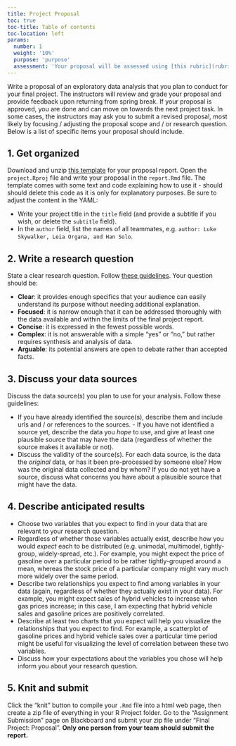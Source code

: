 ```yaml
---
title: Project Proposal
toc: true
toc-title: Table of contents
toc-location: left
params:
  number: 1
  weight: '10%'
  purpose: 'purpose'
  assessment: 'Your proposal will be assessed using [this rubric](rubrics/proposal/rubric.html){target="_blank"}.'
---
```


Write a proposal of an exploratory data analysis that you plan to conduct for your final project. The instructors will review and grade your proposal and provide feedback upon returning from spring break. If your proposal is approved, you are done and can move on towards the next project task. In some cases, the instructors may ask you to submit a revised proposal, most likely by focusing / adjusting the proposal scope and / or research question. Below is a list of specific items your proposal should include.

## 1. Get organized

Download and unzip [this template](templates/project_template.zip) for your proposal report. Open the `project.Rproj` file and write your proposal in the `report.Rmd` file. The template comes with some text and code explaining how to use it - should should delete this code as it is only for explanatory purposes. Be sure to adjust the content in the YAML:

- Write your project title in the `title` field (and provide a subtitle if you wish, or delete the `subtitle` field).
 - In the `author` field, list the names of all teammates, e.g. `author: Luke Skywalker, Leia Organa, and Han Solo`.

## 2. Write a research question

State a clear research question. Follow [these guidelines](https://writingcenter.gmu.edu/guides/how-to-write-a-research-question). Your question should be:

- **Clear**: it provides enough specifics that your audience can easily understand its purpose without needing additional explanation.
- **Focused**: it is narrow enough that it can be addressed thoroughly with the data available and within the limits of the final project report.
- **Concise**: it is expressed in the fewest possible words.
- **Complex**: it is not answerable with a simple "yes" or "no," but rather requires synthesis and analysis of data.
- **Arguable**: its potential answers are open to debate rather than accepted facts.

## 3. Discuss your data sources

Discuss the data source(s) you plan to use for your analysis. Follow these guidelines:

- If you have already identified the source(s), describe them and include urls and / or references to the sources. - If you have not identified a source yet, describe the data you _hope_ to use, and give at least one plausible source that may have the data (regardless of whether the source makes it available or not).
- Discuss the validity of the source(s). For each data source, is the data the _original_ data, or has it been pre-processed by someone else? How was the original data collected and by whom? If you do not yet have a source, discuss what concerns you have about a plausible source that might have the data.

## 4. Describe anticipated results

- Choose two variables that you expect to find in your data that are relevant to your research question.
- Regardless of whether those variables actually exist, describe how you would _expect_ each to be distributed (e.g. unimodal, multimodel, tightly-group, widely-spread, etc.). For example, you might expect the price of gasoline over a particular period to be rather tightly-grouped around a mean, whereas the stock price of a particular company might vary much more widely over the same period.
- Describe two relationships you expect to find among variables in your data (again, regardless of whether they actually exist in your data). For example, you might expect sales of hybrid vehicles to increase when gas prices increase; in this case, I am expecting that hybrid vehicle sales and gasoline prices are positively correlated.
- Describe at least two charts that you expect will help you visualize the relationships that you expect to find. For example, a scatterplot of gasoline prices and hybrid vehicle sales over a particular time period might be useful for visualizing the level of correlation between these two variables.
- Discuss how your expectations about the variables you chose will help inform you about your research question.

## 5. Knit and submit

Click the "knit" button to compile your `.Rmd` file into a html web page, then create a zip file of everything in your R Project folder. Go to the "Assignment Submission" page on Blackboard and submit your zip file under "Final Project: Proposal". **Only one person from your team should submit the report.**
